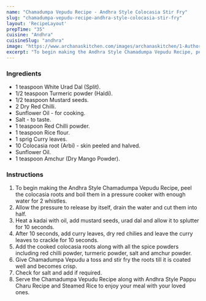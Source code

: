 ---
name: "Chamadumpa Vepudu Recipe - Andhra Style Colocasia Stir Fry"
slug: "chamadumpa-vepudu-recipe-andhra-style-colocasia-stir-fry"
layout: 'RecipeLayout'
prepTime: "35"
cuisine: "Andhra"
cuisineSlug: "andhra"
image: "https://www.archanaskitchen.com/images/archanaskitchen/1-Author/sibyl_sunitha/Andhra_Style_Chamadumpa_Vepudu_Recipe_Colocassia_Stir_Fry_Recipe_.jpg"
excerpt: "To begin making the Andhra Style Chamadumpa Vepudu Recipe, peel the colocasia roots and boil them in a pressure cooker with enough water for 2 whistles"
---

### Ingredients

- 1 teaspoon White Urad Dal (Split).
- 1/2 teaspoon Turmeric powder (Haldi).
- 1/2 teaspoon Mustard seeds.
- 2 Dry Red Chilli.
- Sunflower Oil - for cooking.
- Salt - to taste.
- 1 teaspoon Red Chilli powder.
- 1 teaspoon Rice flour.
- 1 sprig Curry leaves.
- 10 Colocasia root (Arbi) - skin peeled and halved.
- Sunflower Oil.
- 1 teaspoon Amchur (Dry Mango Powder).

### Instructions

1. To begin making the Andhra Style Chamadumpa Vepudu Recipe, peel the colocasia roots and boil them in a pressure cooker with enough water for 2 whistles.
1. Allow the pressure to release by itself, drain the water and cut them into half.
1. Heat a kadai with oil, add mustard seeds, urad dal and allow it to splutter for 10 seconds.
1. After 10 seconds, add curry leaves, dry red chilies and leave the curry leaves to crackle for 10 seconds.
1. Add the cooked colocasia roots along with all the spice powders including red chilli powder, turmeric powder, salt and amchur powder.
1. Give Chamadumpa Vepudu a toss and stir fry the roots till it is coated well and becomes crisp.
1. Check for salt and add if required.
1. Serve the Chamadumpa Vepudu Recipe along with Andhra Style Pappu Charu Recipe and Steamed Rice to enjoy your meal with your loved ones.

